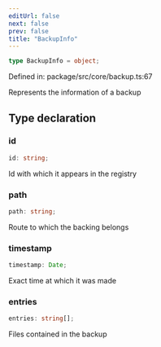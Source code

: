 ```yaml
---
editUrl: false
next: false
prev: false
title: "BackupInfo"
---
```


```ts
type BackupInfo = object;
```

Defined in: package/src/core/backup.ts:67

Represents the information of a backup

## Type declaration

### id

```ts
id: string;
```

Id with which it appears in the registry

### path

```ts
path: string;
```

Route to which the backing belongs

### timestamp

```ts
timestamp: Date;
```

Exact time at which it was made

### entries

```ts
entries: string[];
```

Files contained in the backup
